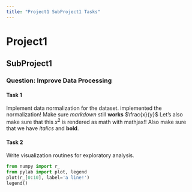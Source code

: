 ```yaml
---
title: "Project1 SubProject1 Tasks"
---
```


# Project1

## SubProject1

### Question: Improve Data Processing

#### Task 1 {#sec:task1}

Implement data normalization for the dataset.
<obs author="JMF" date="1/8/25 4:17pm">implemented the normalization! Make sure *markdown* still **works** $\frac{x}{y}$</obs>
Let's also make sure that this $x^2$ is rendered as math with mathjax!!
Also make sure that we have *italics* and **bold**.

#### Task 2 {#sec:task2}

Write visualization routines for exploratory analysis.

```python
from numpy import r_
from pylab import plot, legend
plot(r_[0:10], label='a line!')
legend()
```
